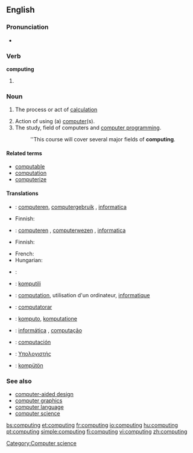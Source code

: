{{wikipedia}}
==English==

===Pronunciation===
* {{audio|en-us-computing.ogg|Audio (US)}}

===Verb===
'''computing'''

# {{present participle of|compute}}

===Noun===
{{en-noun|-}}

# {{literally}} The process or act of [[calculation]]
# Action of using (a) [[computer]](s).
# The study, field of computers and [[computer programming]].
#:''This course will cover several major fields of '''computing'''.

====Related terms====
* [[computable]]
* [[computation]]
* [[computerize]]

====Translations====
{{trans-see|calculation}}

{{trans-top|action of using a computer}}
* {{ttbc|Dutch}}: [[computeren]], [[computergebruik]] {{n}}, [[informatica]] {{m|f}}
{{trans-mid}}
* Finnish: {{t-|fi|tietojenkäsittely}}
{{trans-bottom}}

{{trans-top|the study, field of computers and computer programming}}
* {{ttbc|Dutch}}: [[computeren]] {{n}}, [[computerwezen]] {{n}}, [[informatica]]
* Finnish: {{t+|fi|tietojenkäsittelytiede}}
{{trans-mid}}
* French: {{t|fr|informatique|f}}
* Hungarian: {{t|hu|számítástechnika}}
{{trans-bottom}}

{{checktrans-top}}
* {{ttbc|Croatian}}: {{t+|hr|računarstvo|n}}
* {{ttbc|Esperanto}}: [[komputili]]
* {{ttbc|French}}: [[computation]], utilisation d'un ordinateur,  [[informatique]] 
* {{ttbc|Interlingua}}: [[computatorar]]
* {{ttbc|Novial}}: [[komputo]], [[komputatione]]
* {{ttbc|Portuguese}}: [[informática]] {{f}}, [[computação]] {{f}}
* {{ttbc|Spanish}}: [[computación]]
* {{ttbc|Greek}}: [[Υπολογιστής]]
* {{ttbc|Volapük}}: [[kompütön]]
{{checktrans-bottom}}

===See also===
* [[computer-aided design]]
* [[computer graphics]]
* [[computer language]]
* [[computer science]]

[[Category:Computer science]]

[[bs:computing]]
[[et:computing]]
[[fr:computing]]
[[io:computing]]
[[hu:computing]]
[[pt:computing]]
[[simple:computing]]
[[fi:computing]]
[[vi:computing]]
[[zh:computing]]